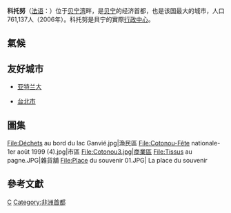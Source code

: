 {{Expand|time=2018-05-20T10:29:11+00:00}}
{{noteTA|G1=地名|T=zh-hans:科托努; zh-hant:柯多努;|1=zh-hans:科托努; zh-hant:柯多努;}}
{{Infobox settlement
|official_name          = 科托努
|image_skyline          = Cotonouskyline.jpg 
|imagesize              =
|image_caption          = 科托努港口
|image_map              = 
|mapsize                = 
|map_caption            = 科托努於貝南位置圖
|pushpin_map            =Benin
|pushpin_mapsize        =
|coordinates_region     = BJ
|subdivision_type       = 國家
|subdivision_name       = {{flag|Benin}}
|subdivision_type1      = 省份
|subdivision_name1      = [[濱海省_(貝寧)|濱海省]]
|subdivison_type2       = 
|subdivison_name2       = 
|leader_title           = 市長
|leader_name            = [[Nicéphore_Soglo|Nicéphore Soglo]] (2008年–2014年)
|area_total_km2         =
|population_as_of       = 2006年
|population_total       = 761137
|population_density_km2 = 
|elevation_m            = 51
|latd= 6|latm= 22|lats= |latNS=N
|longd=2  |longm=26|longs= |longEW=E
|coordinates_display    = title
}}
'''科托努'''（[[法语|法语]]：'''{{lang|fr|Cotonou}}'''）位于[[贝宁湾|贝宁湾]]畔，是[[贝宁|贝宁]]的经济首都，也是该国最大的城市，人口761,137人（2006年）。科托努是貝宁的實際[[行政中心|行政中心]]。

== 氣候 ==
{{Weather box |metric first= Yes |single line= Yes |location= 科托努
|Jan high C= 27 
|Feb high C= 28
|Mar high C= 28
|Apr high C= 28
|May high C= 27
|Jun high C= 26
|Jul high C= 26
|Aug high C= 25
|Sep high C= 26
|Oct high C= 27
|Nov high C= 28
|Dec high C= 27  
|Jan low C= 23 
|Feb low C= 25
|Mar low C= 26
|Apr low C= 26
|May low C= 24
|Jun low C= 23
|Jul low C= 23
|Aug low C= 23
|Sep low C= 23
|Oct low C= 24
|Nov low C= 24
|Dec low C= 24  
|Jan rain days= 2
|Feb rain days= 2
|Mar rain days= 5
|Apr rain days= 7
|May rain days= 11
|Jun rain days= 13
|Jul rain days= 7 
|Aug rain days= 3
|Sep rain days= 6
|Oct rain days= 9
|Nov rain days= 6
|Dec rain days= 1
|Jan precipitation mm = 33
|Feb precipitation mm = 33
|Mar precipitation mm = 117
|Apr precipitation mm = 125
|May precipitation mm = 254
|Jun precipitation mm = 366
|Jul precipitation mm = 89
|Aug precipitation mm = 38
|Sep precipitation mm = 66
|Oct precipitation mm = 135
|Nov precipitation mm = 58
|Dec precipitation mm = 13  
|Jan sun= 217   
|Feb sun= 224  
|Mar sun= 217 
|Apr sun= 210 
|May sun= 217 
|Jun sun= 150 
|Jul sun= 124 
|Aug sun= 155 
|Sep sun= 150 
|Oct sun= 186 
|Nov sun= 240 
|Dec sun= 217 
|source 1= BBC Weather <ref>[http://news.bbc.co.uk/weather/forecast/645 BBC Weather | Cotonou]. BBC News (2010-01-29). Retrieved on 2011-06-15.</ref>
|date= 2011年3月
}}
== 友好城市 ==
* {{USA}}[[亚特兰大_(佐治亚州)|亚特兰大]]
* {{ROC}}[[台北市|台北市]]

== 圖集 ==
<gallery>
File:Déchets au bord du lac Ganvié.jpg|漁民區
File:Cotonou-Fête nationale-1er août 1999 (4).jpg|市區
File:Cotonou3.jpg|商業區
File:Tissus au pagne.JPG|雜貨舖
File:Place du souvenir 01.JPG| La place du souvenir
</gallery>
== 參考文獻 ==
{{reflist}}

{{Commonscat|Cotonou}}
{{非洲各國首都}}

{{Authority control}}
[[Category:贝宁城市|C]]
[[Category:非洲首都|Category:非洲首都]]